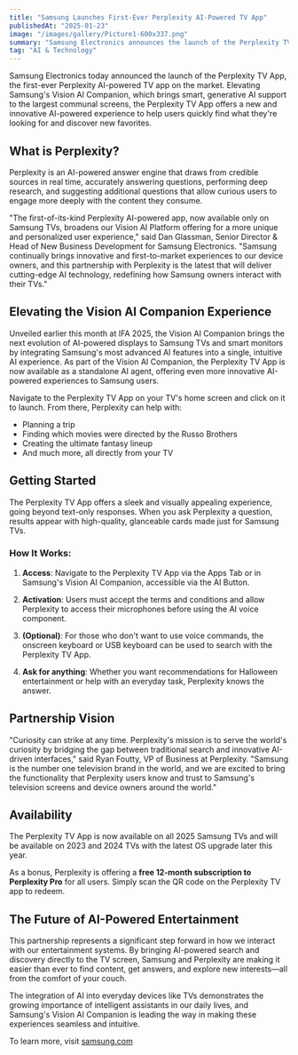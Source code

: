 ```yaml
---
title: "Samsung Launches First-Ever Perplexity AI-Powered TV App"
publishedAt: "2025-01-23"
image: "/images/gallery/Picture1-600x337.png"
summary: "Samsung Electronics announces the launch of the Perplexity TV App, elevating the Vision AI Companion experience with innovative AI-powered features for smart TVs."
tag: "AI & Technology"
---
```


Samsung Electronics today announced the launch of the Perplexity TV App, the first-ever Perplexity AI-powered TV app on the market. Elevating Samsung's Vision AI Companion, which brings smart, generative AI support to the largest communal screens, the Perplexity TV App offers a new and innovative AI-powered experience to help users quickly find what they're looking for and discover new favorites.

## What is Perplexity?

Perplexity is an AI-powered answer engine that draws from credible sources in real time, accurately answering questions, performing deep research, and suggesting additional questions that allow curious users to engage more deeply with the content they consume.

"The first-of-its-kind Perplexity AI-powered app, now available only on Samsung TVs, broadens our Vision AI Platform offering for a more unique and personalized user experience," said Dan Glassman, Senior Director & Head of New Business Development for Samsung Electronics. "Samsung continually brings innovative and first-to-market experiences to our device owners, and this partnership with Perplexity is the latest that will deliver cutting-edge AI technology, redefining how Samsung owners interact with their TVs."

## Elevating the Vision AI Companion Experience

Unveiled earlier this month at IFA 2025, the Vision AI Companion brings the next evolution of AI-powered displays to Samsung TVs and smart monitors by integrating Samsung's most advanced AI features into a single, intuitive AI experience. As part of the Vision AI Companion, the Perplexity TV App is now available as a standalone AI agent, offering even more innovative AI-powered experiences to Samsung users.

Navigate to the Perplexity TV App on your TV's home screen and click on it to launch. From there, Perplexity can help with:
- Planning a trip
- Finding which movies were directed by the Russo Brothers
- Creating the ultimate fantasy lineup
- And much more, all directly from your TV

## Getting Started

The Perplexity TV App offers a sleek and visually appealing experience, going beyond text-only responses. When you ask Perplexity a question, results appear with high-quality, glanceable cards made just for Samsung TVs.

### How It Works:

1. **Access**: Navigate to the Perplexity TV App via the Apps Tab or in Samsung's Vision AI Companion, accessible via the AI Button.

2. **Activation**: Users must accept the terms and conditions and allow Perplexity to access their microphones before using the AI voice component.

3. **(Optional)**: For those who don't want to use voice commands, the onscreen keyboard or USB keyboard can be used to search with the Perplexity TV App.

4. **Ask for anything**: Whether you want recommendations for Halloween entertainment or help with an everyday task, Perplexity knows the answer.

## Partnership Vision

"Curiosity can strike at any time. Perplexity's mission is to serve the world's curiosity by bridging the gap between traditional search and innovative AI-driven interfaces," said Ryan Foutty, VP of Business at Perplexity. "Samsung is the number one television brand in the world, and we are excited to bring the functionality that Perplexity users know and trust to Samsung's television screens and device owners around the world."

## Availability

The Perplexity TV App is now available on all 2025 Samsung TVs and will be available on 2023 and 2024 TVs with the latest OS upgrade later this year. 

As a bonus, Perplexity is offering a **free 12-month subscription to Perplexity Pro** for all users. Simply scan the QR code on the Perplexity TV app to redeem.

## The Future of AI-Powered Entertainment

This partnership represents a significant step forward in how we interact with our entertainment systems. By bringing AI-powered search and discovery directly to the TV screen, Samsung and Perplexity are making it easier than ever to find content, get answers, and explore new interests—all from the comfort of your couch.

The integration of AI into everyday devices like TVs demonstrates the growing importance of intelligent assistants in our daily lives, and Samsung's Vision AI Companion is leading the way in making these experiences seamless and intuitive.

To learn more, visit [samsung.com](https://www.samsung.com)
